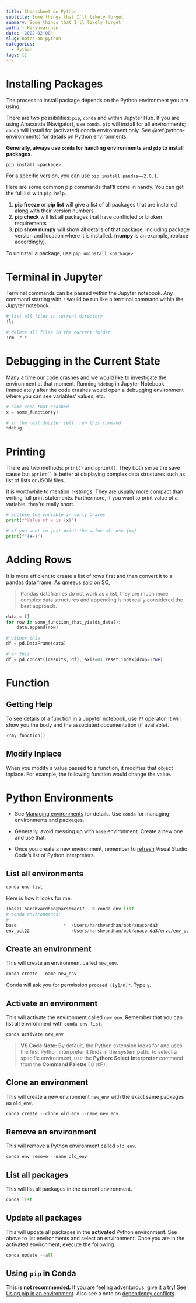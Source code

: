 ```yaml
---
title: Cheatsheet on Python
subtitle: Some things that I'll likely forget
summary: Some things that I'll likely forget
author: Harshvardhan
date: '2022-02-08'
slug: notes-on-python
categories:
  - Python
tags: []
---
```


# Installing Packages

The process to install package depends on the Python environment you are using.

There are two possibilities: `pip`, `conda` and within Jupyter Hub.
If you are using Anaconda (Navigator), use `conda`.
`pip` will install for all environments; `conda` will install for (activated) conda environment only.
See \@ref(python-environments) for details on Python environments.

**Generally, always use `conda` for handling environments and `pip` to install packages**.

```python
pip install <package>
```

For a specific version, you can use `pip install pandas==2.0.1`.

Here are some common pip commands that'll come in handy.
You can get the full list with `pip help`.

1.  **pip freeze** or **pip list** will give a list of all packages that are installed along with their version numbers
2.  **pip check** will list all packages that have conflicted or broken requirements
3.  **pip show numpy** will show all details of that package, including package version and location where it is installed. (**numpy** is an example, replace accordingly).

To uninstall a package, use `pip uninstall <package>`.

# Terminal in Jupyter

Terminal commands can be passed within the Jupyter notebook.
Any command starting with `!` would be run like a terminal command within the Jupyter notebook.

```python
# list all files in current directory
!ls

# delete all files in the current folder
!rm -r *
```

# Debugging in the Current State

Many a time our code crashes and we would like to investigate the environment at that moment.
Running `%debug` in Jupyter Notebook immediately after the code crashes would open a debugging environment where you can see variables' values, etc.

```python
# some code that crashed
x = some_function(y)

# in the next Jupyter cell, run this command
%debug
```

# Printing

There are two methods: `print()` and `pprint()`.
They both serve the save cause but `pprint()` is better at displaying complex data structures such as list of lists or JSON files.

It is worthwhile to mention `f`-strings.
They are usually more compact than writing full print statements.
Furthermore, if you want to print value of a variable, they're really short.

```python
# enclose the variable in curly braces
print(f"Value of x is {x}")

# if you want to just print the value of, use {x=}
print(f"{x=}")
```

# Adding Rows

It is more efficient to create a list of rows first and then convert it to a pandas data frame.
As qmeeus [said](https://stackoverflow.com/questions/55967976/python-panda-append-dataframe-in-loop?noredirect=1&lq=1) on SO,

> Pandas dataframes do not work as a list, they are much more complex data structures and appending is not really considered the best approach.

```python
data = []
for row in some_function_that_yields_data():
    data.append(row)

# either this
df = pd.DataFrame(data)

# or this
df = pd.concat([results, df], axis=0).reset_index(drop=True)
```

# Function

## Getting Help

To see details of a function in a Jupyter notebook, use `??` operator.
It will show you the body and the associated documentation (if available).

```python
??my_function()
```

## Modify Inplace

When you modify a value passed to a function, it modifies that object inplace.
For example, the following function would change the value.

# Python Environments

-   See [Managing environments](https://conda.io/projects/conda/en/latest/user-guide/tasks/manage-environments.html#creating-an-environment-with-commands) for details.
    Use `conda` for managing environments and packages.

-   Generally, avoid messing up with `base` environment.
    Create a new one and use that.

-   Once you create a new environment, remember to [refresh](https://code.visualstudio.com/docs/python/environments#:~:text=If%20you%20create%20a%20new%20conda%20environment%20while%20VS%20Code%20is%20running%2C%20use%20the%20refresh%20icon%20on%20the%20top%20right%20of%20the%20Python%3A%20Select%20Interpreter%20window%3B%20otherwise%20you%20may%20not%20see%20the%20environment%20there.) Visual Studio Code's list of Python interpreters.

## List all environments

```zsh
conda env list
```

Here is how it looks for me.

```python
(base) harshvardhan@harshmac17 ~ % conda env list
# conda environments:
#
base                  *  /Users/harshvardhan/opt/anaconda3
env_oct22                /Users/harshvardhan/opt/anaconda3/envs/env_oct22
```

## Create an environment

This will create an environment called `new_env`.

```python
conda create --name new_env
```

Conda will ask you for permission `proceed ([y]/n)?`.
Type `y`.

## Activate an environment

This will activate the environment called `new_env`.
Remember that you can list all environment with `conda env list`.

```python
conda activate new_env
```

> **VS Code Note:** By default, the Python extension looks for and uses the first Python interpreter it finds in the system path.
> To select a specific environment, use the **Python: Select Interpreter** command from the **Command Palette** (⇧⌘P).

## Clone an environment

This will create a new environment `new_env` with the exact same packages as `old_env`.

```python
conda create --clone old_env --name new_env
```

## Remove an environment

This will remove a Python environment called `old_env`.

```python
conda env remove --name old_env
```

## List all packages

This will list all packages in the current environment.

```python
conda list
```

## Update all packages

This will update all packages in the **activated** Python environment.
See above to list environments and select an environment.
Once you are in the activated environment, execute the following.

```python
conda update --all
```

## Using `pip` in Conda

**This is not recommended.** If you are feeling adventurous, give it a try!
See [Using pip in an environment](https://conda.io/projects/conda/en/latest/user-guide/tasks/manage-environments.html#using-pip-in-an-environment).
Also see a note on [dependency conflicts](https://stackoverflow.com/a/44072944/8057777).
